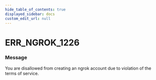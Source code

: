 ```yaml
---
hide_table_of_contents: true
displayed_sidebar: docs
custom_edit_url: null
---
```



# ERR_NGROK_1226

### Message

You are disallowed from creating an ngrok account due to violation of the terms of service.

<ErrorDetails error="err_ngrok_1226" />
